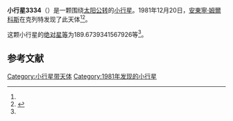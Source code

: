 {{Infobox planet
| bgcolour = #FFFFC0
| name = 3334 Somov
| symbol = 
| image = 
| caption = 
| discovery = yes
| discovery_ref = 
| discoverer = [[安東寧·姆爾科斯|安東寧·姆爾科斯]]
| discovery_site = [[克列特|克列特]] 
| discovered = 1981年12月20日
| designations = yes
| mp_name = 
| named_after = 
| alt_names = 1981 YR/ 1942 VG / 1969 KF / 1970 QW / 1974 HT2 / 1976 YV / 1978 EV4 / 1980 TE10 / 1982 BS8 / 1984 MK
| mp_category = [[主带小行星|主带小行星]]
| orbit_ref = <ref name="a">[http://ssd.jpl.nasa.gov/sbdb.cgi?sstr=3334 3334 Somov] {{Wayback|url=http://ssd.jpl.nasa.gov/sbdb.cgi?sstr=3334 |date=20201128182741 }}，小行星數據庫瀏覽器（JPL Small-Body Database Browser）－[[美国国家航空航天局|美国国家航空航天局]]喷气推进实验室</ref>
| epoch = 2456400.5 (2013年4月18日更新)
| aphelion = {{convert|2.927169733815944|AU|km|3|abbr=on|lk=out}}
| perihelion = {{convert|2.772772527003021|AU|km|3|abbr=on}}
| semimajor = {{convert|2.849971130409482|AU|km|3|abbr=on}}
| eccentricity = 0.027087504
| period = 1757.353448 [[日|日]]<br />4.81[[儒略年|儒略年]]
| avg_speed = 
| inclination = 3.259448430920953
| asc_node = 86.59499898733016
| mean_anomaly = 
| arg_peri = 189.6739341567926
| satellites = 
| physical_characteristics = yes
| dimensions = 
| mass = 
| density = 
| surface_grav = 
| escape_velocity = 
| sidereal_day = 
| axial_tilt = 
| pole_ecliptic_lat = 
| pole_ecliptic_lon = 
| albedo = 
| temperatures= 
| temp_name1 = 
| mean_temp_1 = 
| max_temp_1 = 
| temp_name2 = 
| max_temp_2 = 
| spectral_type = 
| abs_magnitude = 189.6739341567926
}}

'''小行星3334'''（{{lang-en|3334 Somov}}）是一颗围绕[[太阳|太阳]][[公转|公转]]的[[小行星|小行星]]。1981年12月20日，[[安東寧·姆爾科斯|安東寧·姆爾科斯]]在克列特发现了此天体<ref name="a" /><ref>{{cite news|title=小行星列表|url=http://cfa-www.harvard.edu/iau/lists/NumberedMPs.txt|accessdate=2013-07-08|newspaper=哈佛大学|archive-date=2008-05-17|archive-url=https://web.archive.org/web/20080517010638/http://cfa-www.harvard.edu/iau/lists/NumberedMPs.txt|dead-url=no}}</ref>。

这颗小行星的[[绝对星等|绝对星等]]为189.6739341567926等<ref name="a" />。

==参考文献==
{{reflist}}
{{Minor Planet Number|[[小行星3333|小行星3333]]|[[小行星3335|小行星3335]]}}

{{小天体}}

[[Category:小行星带天体|Category:小行星带天体]]
[[Category:1981年发现的小行星|Category:1981年发现的小行星]]

{{asteroid-stub}}